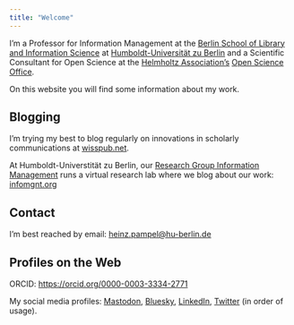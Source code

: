 ```yaml
---
title: "Welcome"
---
```


<!-- JSON-LD -->

```{=html}
<script type='application/ld+json'> 
{
  "@context": "http://www.schema.org",
  "@type": "person",
  "name": "Heinz Pampel",
  "jobTitle": "Professor for Information Management",
  "url": "https://heinzpampel.de",
  "address": {
    "@type": "PostalAddress",
    "streetAddress": "Humboldt-Universität zu Berlin, Institut für Bibliotheks- und Informationswissenschaft ",
    "postOfficeBoxNumber": "Dorotheenstraße 26",
    "addressLocality": "Berlin",
    "addressRegion": "Berlin",
    "postalCode": "10117",
    "addressCountry": "Germany"
  },
  "email": "heinz.pampel@hu-berlin.de"
}
 </script>
```
<!-- JSON-LD -->

```{=html}
<script type='application/ld+json'> 
{
  "@context": "http://www.schema.org",
  "@type": "WebSite",
  "name": "Heinz Pampel",
  "alternateName": "Prof. Dr. Heinz Pampel",
  "url": "https://heinzpampel.de"
}
 </script>
```
<link rel="stylesheet" href="https://cdn.jsdelivr.net/npm/fork-awesome@1.2.0/css/fork-awesome.min.css" integrity="sha256-XoaMnoYC5TH6/+ihMEnospgm0J1PM/nioxbOUdnM8HY=" crossorigin="anonymous">

I’m a Professor for Information Management at the [Berlin School of Library and Information Science](http://hu.berlin/infomgnt) at [Humboldt-Universität zu Berlin](http://hu-berlin.de) and a Scientific Consultant for Open Science at the [Helmholtz Association’s](https://www.helmholtz.de/) [Open Science Office](https://os.helmholtz.de/).

On this website you will find some information about my work.

<h2>Blogging</h2>

I’m trying my best to blog regularly on innovations in scholarly communications at <i class="bi bi-wordpress"></i> [wisspub.net](http://wisspub.net/).

At Humboldt-Universtität zu Berlin, our [Research Group Information Management](http://hu.berlin/infomgnt) runs a virtual research lab where we blog about our work: <i class="bi bi-rss"></i> [infomgnt.org](https://infomgnt.org)

<h2>Contact</h2>

I'm best reached by email: [heinz.pampel\@hu-berlin.de](heinz.pampel@hu-berlin.de)

<h2>Profiles on the Web</h2>

ORCID: <i class="fa fa-orcid" aria-hidden="true"></i> <https://orcid.org/0000-0003-3334-2771>

My social media profiles: <i class="bi bi-mastodon"></i> [Mastodon](https://openbiblio.social/@pampel), [Bluesky](https://bsky.app/profile/pampel.bsky.social), <i class="bi bi-linkedin"></i> [LinkedIn](https://www.linkedin.com/in/heinzpampel), <i class="bi bi-twitter"></i> [Twitter](https://twitter.com/pampel?lang=de) (in order of usage).

<!--<a rel="me" href="https://openbiblio.social/@pampel">Mastodon</a>-->
